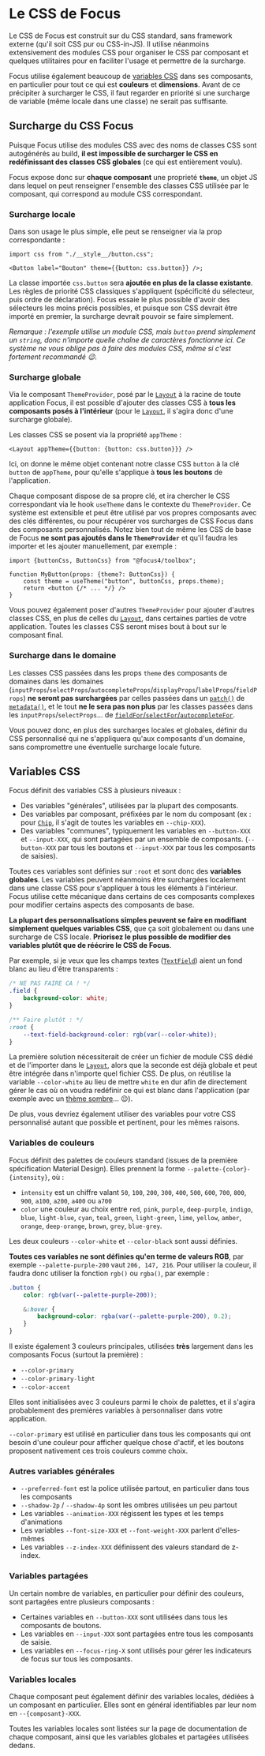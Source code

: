 
<Meta title="CSS/Le CSS de Focus" />

# Le CSS de Focus

Le CSS de Focus est construit sur du CSS standard, sans framework externe (qu'il soit CSS pur ou CSS-in-JS). Il utilise néanmoins extensivement des modules CSS pour organiser le CSS par composant et quelques utilitaires pour en faciliter l'usage et permettre de la surcharge.

Focus utilise également beaucoup de [variables CSS](https://developer.mozilla.org/en-US/docs/Web/CSS/Using_CSS_custom_properties) dans ses composants, en particulier pour tout ce qui est **couleurs** et **dimensions**. Avant de ce précipiter à surcharger le CSS, il faut regarder en priorité si une surcharge de variable (même locale dans une classe) ne serait pas suffisante.

## Surcharge du CSS Focus

Puisque Focus utilise des modules CSS avec des noms de classes CSS sont autogénérés au build, **il est impossible de surcharger le CSS en redéfinissant des classes CSS globales** (ce qui est entièrement voulu).

Focus expose donc sur **chaque composant** une proprieté **`theme`**, un objet JS dans lequel on peut renseigner l'ensemble des classes CSS utilisée par le composant, qui correspond au module CSS correspondant.

### Surcharge locale

Dans son usage le plus simple, elle peut se renseigner via la prop correspondante :

```tsx
import css from "./__style__/button.css";

<Button label="Bouton" theme={{button: css.button}} />;
```

La classe importée `css.button` sera **ajoutée en plus de la classe existante**. Les règles de priorité CSS classiques s'appliquent (spécificité du sélecteur, puis ordre de déclaration). Focus essaie le plus possible d'avoir des sélecteurs les moins précis possibles, et puisque son CSS devrait être importé en premier, la surcharge devrait pouvoir se faire simplement.

_Remarque : l'exemple utilise un module CSS, mais `button` prend simplement un `string`, donc n'importe quelle chaîne de caractères fonctionne ici. Ce système ne vous oblige pas à faire des modules CSS, même si c'est fortement recommandé 😉._

### Surcharge globale

Via le composant `ThemeProvider`, posé par le [`Layout`](/docs/mise-en-page-layout--docs) à la racine de toute application Focus, il est possible d'ajouter des classes CSS à **tous les composants posés à l'intérieur** (pour le [`Layout`](/docs/mise-en-page-layout--docs), il s'agira donc d'une surcharge globale).

Les classes CSS se posent via la propriété `appTheme` :

```tsx
<Layout appTheme={{button: {button: css.button}}} />
```

Ici, on donne le même objet contenant notre classe CSS `button` à la clé `button` de `appTheme`, pour qu'elle s'applique à **tous les boutons** de l'application.

Chaque composant dispose de sa propre clé, et ira chercher le CSS correspondant via le hook `useTheme` dans le contexte du `ThemeProvider`. Ce système est extensible et peut être utilisé par vos propres composants avec des clés différentes, ou pour récupérer vos surcharges de CSS Focus dans des composants personnalisés. Notez bien tout de même les CSS de base de Focus **ne sont pas ajoutés dans le `ThemeProvider`** et qu'il faudra les importer et les ajouter manuellement, par exemple :

```tsx
import {buttonCss, ButtonCss} from "@focus4/toolbox";

function MyButton(props: {theme?: ButtonCss}) {
    const theme = useTheme("button", buttonCss, props.theme);
    return <button {/* ... */} />
}
```

Vous pouvez également poser d'autres `ThemeProvider` pour ajouter d'autres classes CSS, en plus de celles du [`Layout`](/docs/mise-en-page-layout--docs), dans certaines parties de votre application. Toutes les classes CSS seront mises bout à bout sur le composant final.

### Surcharge dans le domaine

Les classes CSS passées dans les props `theme` des composants de domaines dans les domaines (`inputProps`/`selectProps`/`autocompleteProps`/`displayProps`/`labelProps`/`fieldProps`) **ne seront pas surchargées** par celles passées dans un [`patch()`](/docs/modèle-métier-personnalisation--docs#patchname-builder) de [`metadata()`](/docs/modèle-métier-makefield--docs#metadatametadata), et le tout **ne le sera pas non plus** par les classes passées dans les `inputProps`/`selectProps`... de [`fieldFor`/`selectFor`/`autocompleteFor`](/docs/modèle-métier-afficher-des-champs--docs#méthodes-de-champs).

Vous pouvez donc, en plus des surcharges locales et globales, définir du CSS personnalisé qui ne s'appliquera qu'aux composants d'un domaine, sans compromettre une éventuelle surcharge locale future.

## Variables CSS

Focus définit des variables CSS à plusieurs niveaux :

-   Des variables "générales", utilisées par la plupart des composants.
-   Des variables par composant, préfixées par le nom du composant (ex : pour [`Chip`](/docs/composants-focus4∕toolbox-chip--docs), il s'agit de toutes les variables en `--chip-XXX`).
-   Des variables "communes", typiquement les variables en `--button-XXX` et `--input-XXX`, qui sont partagées par un ensemble de composants. (`--button-XXX` par tous les boutons et `--input-XXX` par tous les composants de saisies).

Toutes ces variables sont définies sur `:root` et sont donc des **variables globales**. Les variables peuvent néanmoins être surchargées localement dans une classe CSS pour s'appliquer à tous les éléments à l'intérieur. Focus utilise cette mécanique dans certains de ces composants complexes pour modifier certains aspects des composants de base.

**La plupart des personnalisations simples peuvent se faire en modifiant simplement quelques variables CSS**, que ça soit globalement ou dans une surcharge de CSS locale. **Priorisez le plus possible de modifier des variables plutôt que de réécrire le CSS de Focus**.

Par exemple, si je veux que les champs textes ([`TextField`](/docs/composants-focus4∕toolbox-textfield--docs)) aient un fond blanc au lieu d'être transparents :

```css
/* NE PAS FAIRE CA ! */
.field {
    background-color: white;
}

/** Faire plutôt : */
:root {
    --text-field-background-color: rgb(var(--color-white));
}
```

La première solution nécessiterait de créer un fichier de module CSS dédié et de l'importer dans le [`Layout`](/docs/mise-en-page-layout--docs), alors que la seconde est déjà globale et peut être intégrée dans n'importe quel fichier CSS. De plus, on réutilise la variable `--color-white` au lieu de mettre `white` en dur afin de directement gérer le cas où on voudra redéfinir ce qui est blanc dans l'application (par exemple avec un [thème sombre](/docs/css-mode-sombre--docs)... 😉).

De plus, vous devriez également utiliser des variables pour votre CSS personnalisé autant que possible et pertinent, pour les mêmes raisons.

### Variables de couleurs

Focus définit des palettes de couleurs standard (issues de la première spécification Material Design). Elles prennent la forme `--palette-{color}-{intensity}`, où :

-   `intensity` est un chiffre valant `50`, `100`, `200`, `300`, `400`, `500`, `600`, `700`, `800`, `900`, `a100`, `a200`, `a400` ou `a700`
-   `color` une couleur au choix entre `red`, `pink`, `purple`, `deep-purple`, `indigo`, `blue`, `light-blue`, `cyan`, `teal`, `green`, `light-green`, `lime`, `yellow`, `amber`, `orange`, `deep-orange`, `brown`, `grey`, `blue-grey`.

Les deux couleurs `--color-white` et `--color-black` sont aussi définies.

**Toutes ces variables ne sont définies qu'en terme de valeurs RGB**, par exemple `--palette-purple-200` vaut `206, 147, 216`. Pour utiliser la couleur, il faudra donc utiliser la fonction `rgb()` ou `rgba()`, par exemple :

```css
.button {
    color: rgb(var(--palette-purple-200));

    &:hover {
        background-color: rgba(var(--palette-purple-200), 0.2);
    }
}
```

Il existe également 3 couleurs principales, utilisées **très** largement dans les composants Focus (surtout la première) :

-   `--color-primary`
-   `--color-primary-light`
-   `--color-accent`

Elles sont initialisées avec 3 couleurs parmi le choix de palettes, et il s'agira probablement des premières variables à personnaliser dans votre application.

`--color-primary` est utilisé en particulier dans tous les composants qui ont besoin d'une couleur pour afficher quelque chose d'actif, et les boutons proposent nativement ces trois couleurs comme choix.

### Autres variables générales

-   `--preferred-font` est la police utilisée partout, en particulier dans tous les composants
-   `--shadow-2p` / `--shadow-4p` sont les ombres utilisées un peu partout
-   Les variables `--animation-XXX` régissent les types et les temps d'animations
-   Les variables `--font-size-XXX` et `--font-weight-XXX` parlent d'elles-mêmes
-   Les variables `--z-index-XXX` définissent des valeurs standard de z-index.

### Variables partagées

Un certain nombre de variables, en particulier pour définir des couleurs, sont partagées entre plusieurs composants :

-   Certaines variables en `--button-XXX` sont utilisées dans tous les composants de boutons.
-   Les variables en `--input-XXX` sont partagées entre tous les composants de saisie.
-   Les variables en `--focus-ring-X` sont utilisés pour gérer les indicateurs de focus sur tous les composants.

### Variables locales

Chaque composant peut également définir des variables locales, dédiées à un composant en particulier. Elles sont en général identifiables par leur nom en `--{composant}-XXX`.

Toutes les variables locales sont listées sur la page de documentation de chaque composant, ainsi que les variables globales et partagées utilisées dedans.
